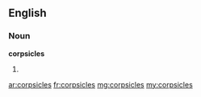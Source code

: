 ==English==

===Noun===
'''corpsicles'''

# {{plural of|corpsicle}}

[[ar:corpsicles]]
[[fr:corpsicles]]
[[mg:corpsicles]]
[[my:corpsicles]]